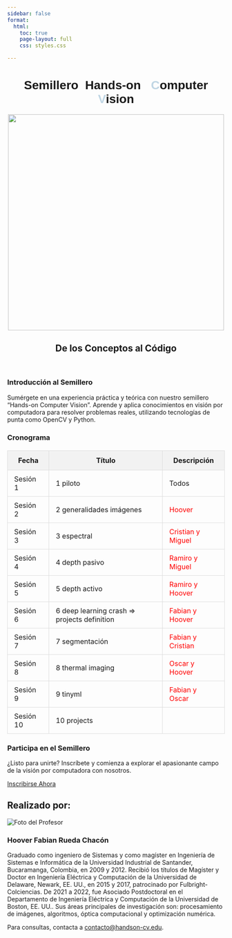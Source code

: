 ```yaml
---
sidebar: false
format:
  html:
    toc: true
    page-layout: full
    css: styles.css

---
```



<div style="text-align: center;">
   <h1 style="font-family:  'Reem Kufi Ink' ,sans-serif;">
         Semillero&nbsp;&nbsp;Hands-on&nbsp;&nbsp; <span style="color: #c0d6e4">C</span>omputer <span style="color: #c0d6e4">V</span>ision
    </h1>
</div>

<img src="/docs/images/ci.jpg" alt="" width="500" style="display: block; margin: auto;">
<header>
    <h2>De los Conceptos al Código</h2>
</header>


<main>
<section class="introduction">
    <h3>Introducción al Semillero</h3>
    <p>
        Sumérgete en una experiencia práctica y teórica con nuestro semillero "Hands-on Computer Vision". Aprende y aplica conocimientos en visión por computadora para resolver problemas reales, utilizando tecnologías de punta como OpenCV y Python.
    </p>
</section>

<section class="upcoming-sessions">
    <h3>Cronograma</h3>
    <table style="width: 100%; border-collapse: collapse; margin-top: 20px;">
        <thead>
            <tr style="background-color: #f2f2f2;">
                <th style="padding: 12px 15px; border: 1px solid #ddd;">Fecha</th>
                <th style="padding: 12px 15px; border: 1px solid #ddd;">Título</th>
                <th style="padding: 12px 15px; border: 1px solid #ddd;">Descripción</th>
            </tr>
        </thead>
        <tbody>
            <tr style="transition: background-color 0.3s ease;">
                <td style="padding: 10px 15px; border: 1px solid #ddd;">Sesión 1</td>
                <td style="padding: 10px 15px; border: 1px solid #ddd;">1 piloto</td>
                <td style="padding: 10px 15px; border: 1px solid #ddd;">Todos</td>
            </tr>
            <tr style="transition: background-color 0.3s ease;">
                <td style="padding: 10px 15px; border: 1px solid #ddd;">Sesión 2</td>
                <td style="padding: 10px 15px; border: 1px solid #ddd;">2 generalidades imágenes</td>
                <td style="padding: 10px 15px; border: 1px solid #ddd;"><span style="color: red;">Hoover</span></td>
            </tr>
            <tr style="transition: background-color 0.3s ease;">
                <td style="padding: 10px 15px; border: 1px solid #ddd;">Sesión 3</td>
                <td style="padding: 10px 15px; border: 1px solid #ddd;">3 espectral</td>
                <td style="padding: 10px 15px; border: 1px solid #ddd;"><span style="color: red;">Cristian y Miguel</span></td>
            </tr>
            <tr style="transition: background-color 0.3s ease;">
                <td style="padding: 10px 15px; border: 1px solid #ddd;">Sesión 4</td>
                <td style="padding: 10px 15px; border: 1px solid #ddd;">4 depth pasivo</td>
                <td style="padding: 10px 15px; border: 1px solid #ddd;"><span style="color: red;">Ramiro y Miguel</span></td>
            </tr>
            <tr style="transition: background-color 0.3s ease;">
                <td style="padding: 10px 15px; border: 1px solid #ddd;">Sesión 5</td>
                <td style="padding: 10px 15px; border: 1px solid #ddd;">5 depth activo</td>
                <td style="padding: 10px 15px; border: 1px solid #ddd;"><span style="color: red;">Ramiro y Hoover</span></td>
            </tr>
            <tr style="transition: background-color 0.3s ease;">
                <td style="padding: 10px 15px; border: 1px solid #ddd;">Sesión 6</td>
                <td style="padding: 10px 15px; border: 1px solid #ddd;">6 deep learning crash => projects definition</td>
                <td style="padding: 10px 15px; border: 1px solid #ddd;"><span style="color: red;">Fabian y Hoover</span></td>
            </tr>
            <tr style="transition: background-color 0.3s ease;">
                <td style="padding: 10px 15px; border: 1px solid #ddd;">Sesión 7</td>
                <td style="padding: 10px 15px; border: 1px solid #ddd;">7 segmentación</td>
                <td style="padding: 10px 15px; border: 1px solid #ddd;"><span style="color: red;">Fabian y Cristian</span></td>
            </tr>
            <tr style="transition: background-color 0.3s ease;">
                <td style="padding: 10px 15px; border: 1px solid #ddd;">Sesión 8</td>
                <td style="padding: 10px 15px; border: 1px solid #ddd;">8 thermal imaging</td>
                <td style="padding: 10px 15px; border: 1px solid #ddd;"><span style="color: red;">Oscar y Hoover</span></td>
            </tr>
            <tr style="transition: background-color 0.3s ease;">
                <td style="padding: 10px 15px; border: 1px solid #ddd;">Sesión 9</td>
                <td style="padding: 10px 15px; border: 1px solid #ddd;">9 tinyml</td>
                <td style="padding: 10px 15px; border: 1px solid #ddd;"><span style="color: red;">Fabian y Oscar</span></td>
            </tr>
            <tr style="transition: background-color 0.3s ease;">
                <td style="padding: 10px 15px; border: 1px solid #ddd;">Sesión 10</td>
                <td style="padding: 10px 15px; border: 1px solid #ddd;">10 projects</td>
                <td style="padding: 10px 15px; border: 1px solid #ddd;"></td>
            </tr>
        </tbody>
    </table>
</section>



<section class="join">
    <h3>Participa en el Semillero</h3>
    <p>
        ¿Listo para unirte? Inscríbete y comienza a explorar el apasionante campo de la visión por computadora con nosotros.
    </p>
    <a class="button" href="inscripcion.qmd">Inscribirse Ahora</a>
</section>
<h2>Realizado por:</h2>
<section class="professor-section">
    <img src="/docs/images/profesor.png" alt="Foto del Profesor" class="professor-image">
    <section class="professor-description">
        <h3>Hoover Fabian Rueda Chacón</h3>
        <p>
            Graduado como ingeniero de Sistemas y como magíster en Ingeniería de Sistemas e Informática de la Universidad Industrial de Santander, Bucaramanga, Colombia, en 2009 y 2012. Recibió los títulos de Magíster y Doctor en Ingeniería Eléctrica y Computación de la Universidad de Delaware, Newark, EE. UU., en 2015 y 2017, patrocinado por Fulbright-Colciencias. De 2021 a 2022, fue Asociado Postdoctoral en el Departamento de Ingeniería Eléctrica y Computación de la Universidad de Boston, EE. UU.. Sus áreas principales de investigación son: procesamiento de imágenes, algoritmos, óptica computacional y optimización numérica.
        </p>
    </section>
</section>


</main>

<footer>
    <p>Para consultas, contacta a <a href="mailto:contacto@handson-cv.edu">contacto@handson-cv.edu</a>.</p>
</footer>